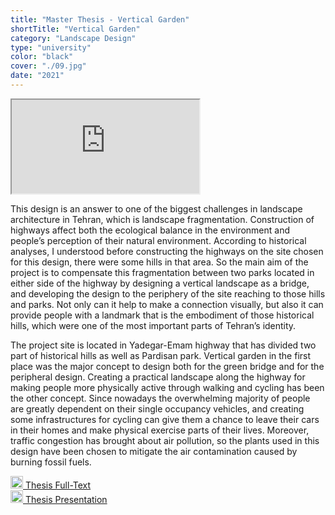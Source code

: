 ```yaml
---
title: "Master Thesis - Vertical Garden"
shortTitle: "Vertical Garden"
category: "Landscape Design"
type: "university"
color: "black"
cover: "./09.jpg"
date: "2021"
---
```


<div
    class="video-frame"
    style={{
        position: 'relative',
        paddingTop: '56.25%',
    }}
>
    <iframe
        src="https://www.aparat.com/video/video/embed/videohash/SycWk/vt/frame"
        title="Master Thesis - Vertical Garden | Minoo Assari"
        allowFullScreen={true}
        webkitallowfullscreen={true}
        mozallowfullscreen={true}
        style={{
            position: 'absolute',
            top: 0,
            left: 0,
            width: '100%',
            height: '100%',
            border: 'none',
        }}
    ></iframe>
</div>

This design is an answer to one of the biggest challenges in landscape architecture in Tehran, which is landscape fragmentation. Construction of highways affect both the ecological balance in the environment and people’s perception of their natural environment. According to historical analyses, I understood before constructing the highways on the site chosen for this design, there were some hills in that area. So the main aim of the project is to compensate this fragmentation between two parks located in either side of the highway by designing a vertical landscape as a bridge, and developing the design to the periphery of the site reaching to those hills and parks. Not only can it help to make a connection visually, but also it can provide people with a landmark that is the embodiment of those historical hills, which were one of the most important parts of Tehran’s identity. 

The project site is located in Yadegar-Emam highway that has divided two part of historical hills as well as Pardisan park. Vertical garden in the first place was the major concept to design both for the green bridge and for the peripheral design. Creating a practical landscape along the highway for making people more physically active through walking and cycling has been the other concept. Since nowadays the overwhelming majority of people are greatly dependent on their single occupancy vehicles, and creating some infrastructures for cycling can give them a chance to leave their cars in their homes and make physical exercise parts of their lives. Moreover, traffic congestion has brought about air pollution, so the plants used in this design have been chosen to mitigate the air contamination caused by burning fossil fuels.

[<img src="/icons/book.svg" width="20" height="20" /> Thesis Full-Text](/docs/master-thesis-full-text.pdf) <br />
[<img src="/icons/presentation.svg" width="20" height="20" /> Thesis Presentation](/docs/master-thesis-presentation.pdf)
